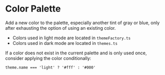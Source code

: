 
<Meta title="Core Styles/Color Palette" component={ColorPalette} />

# Color Palette

Add a new color to the palette, especially another tint of gray or blue, only after exhausting the option of using an existing color.

- Colors used in light mode are located in `themeFactory.ts`
- Colors used in dark mode are located in `themes.ts`

If a color does not exist in the current palette and is only used once, consider applying the color conditionally:

`theme.name === 'light' ? '#fff' : '#000'`

<Canvas>
  <Story name="Color Palette">
    <ColorPalette />
  </Story>
</Canvas>

